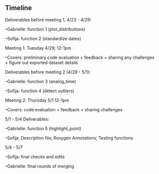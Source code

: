 ## Timeline

Deliverables before meeting 1, 4/23 - 4/29:

--Gabrielle: function 1 (plot_distributions)

--Sofija: function 2 (standardize dates)

Meeting 1: Tuesday 4/29; 12-1pm

--Covers: preliminary code evaluation + feedback + sharing any challenges + figure out exported dataset details



Deliverables before meeting 2 (4/29 - 5/1):

--Gabrielle: function 3 (analog_time)

--Sofija: function 4 (detect outliers)

Meeting 2: Thursday 5/1 12-1pm

--Covers: code evaluation + feedback + sharing challenges


5/1 - 5/4 Deliverables:

--Gabrielle: function 5 (highlight_point)

--Sofija: Description file; Roxygen Annotations; Testing functions


5/4 - 5/7

--Sofija: final checks and edits

--Gabrielle: final rounds of merging 
